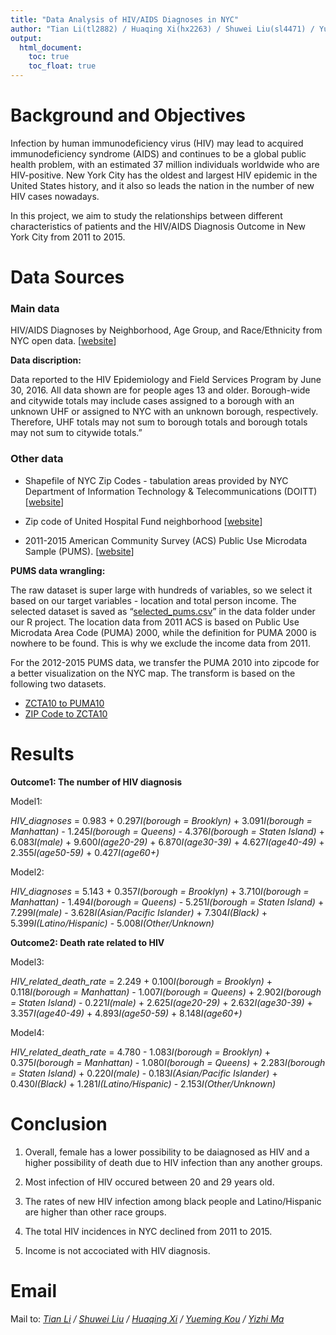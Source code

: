 ```yaml
---
title: "Data Analysis of HIV/AIDS Diagnoses in NYC"
author: "Tian Li(tl2882) / Huaqing Xi(hx2263) / Shuwei Liu(sl4471) / Yueming Kou(yk2826) / Yizhi Ma(ym2715)"
output:
  html_document: 
    toc: true
    toc_float: true
---
```

  
# Background and Objectives  
Infection by human immunodeficiency virus (HIV) may lead to acquired immunodeficiency syndrome (AIDS) and continues to be a global public health problem, with an estimated 37 million individuals worldwide who are HIV-positive. New York City has the oldest and largest HIV epidemic in the United States history, and it also so leads the nation in the number of new HIV cases nowadays.  
  
In this project, we aim to study the relationships between different characteristics of patients and the HIV/AIDS Diagnosis Outcome in New York City from 2011 to 2015.

# Data Sources

### Main data

HIV/AIDS Diagnoses by Neighborhood, Age Group, and Race/Ethnicity from NYC open data. [[website](https://data.cityofnewyork.us/Health/DOHMH-HIV-AIDS-Annual-Report/fju2-rdad)]

**Data discription:**

Data reported to the HIV Epidemiology and Field Services Program by June 30, 2016. All data shown are for people ages 13 and older. Borough-wide and citywide totals may include cases assigned to a borough with an unknown UHF or assigned to NYC with an unknown borough, respectively. Therefore, UHF totals may not sum to borough totals and borough totals may not sum to citywide totals."



### Other data


* Shapefile of NYC Zip Codes - tabulation areas provided by NYC Department of Information Technology & Telecommunications (DOITT) [[website](http://data.beta.nyc/dataset/3bf5fb73-edb5-4b05-bb29-7c95f4a727fc/resource/6df127b1-6d04-4bb7-b983-07402a2c3f90)]

* Zip code of United Hospital Fund neighborhood [[website](https://www1.nyc.gov/assets/doh/downloads/pdf/data/appb.pdf)]

* 2011-2015 American Community Survey (ACS) Public Use Microdata Sample (PUMS). [[website](https://factfinder.census.gov/faces/tableservices/jsf/pages/productview.xhtml?pid=ACS_pums_csv_2011_2015&prodType=document)]

**PUMS data wrangling:**

The raw dataset is super large with hundreds of variables, so we select it based on our target variables - location and total person income. The selected dataset is saved as “[selected_pums.csv](./data/selected_pums.csv)” in the data folder under our R project.
The location data from 2011 ACS is based on Public Use Microdata Area Code (PUMA) 2000, while the definition for PUMA 2000 is nowhere to be found. This is why we exclude the income data from 2011.  
  
For the 2012-2015 PUMS data, we transfer the PUMA 2010 into zipcode for a better visualization on the NYC map. The transform is based on the following two datasets.

* [ZCTA10 to PUMA10](http://faculty.baruch.cuny.edu/geoportal/resources/nyc_geog/nyc_zcta10_to_puma10.xls)
* [ZIP Code to ZCTA10](http://faculty.baruch.cuny.edu/geoportal/resources/nyc_geog/zip_to_zcta10_nyc_revised.xls)

# Results

**Outcome1: The number of HIV diagnosis**

Model1:

*HIV_diagnoses* = 0.983 + 0.297*I(borough = Brooklyn)* + 3.091*I(borough = Manhattan)* - 1.245*I(borough = Queens)* - 4.376*I(borough = Staten Island)* + 6.083*I(male)* + 9.600*I(age20-29)* + 6.870*I(age30-39)* + 4.627*I(age40-49)* + 2.355*I(age50-59)* + 0.427*I(age60+)*

Model2:

*HIV_diagnoses* = 5.143 + 0.357*I(borough = Brooklyn)* + 3.710*I(borough = Manhattan)* - 1.494*I(borough = Queens)* - 5.251*I(borough = Staten Island)* + 7.299*I(male)* - 3.628*I(Asian/Pacific Islander)* + 7.304*I(Black)* + 5.399*I(Latino/Hispanic)* - 5.008*I(Other/Unknown)* 

**Outcome2: Death rate related to HIV**

Model3:

*HIV_related_death_rate* = 2.249 + 0.100*I(borough = Brooklyn)* + 0.118*I(borough = Manhattan)* - 1.007*I(borough = Queens)* + 2.902*I(borough = Staten Island)* - 0.221*I(male)* + 2.625*I(age20-29)* + 2.632*I(age30-39)* + 3.357*I(age40-49)* + 4.893*I(age50-59)* + 8.148*I(age60+)*

Model4:

*HIV_related_death_rate* = 4.780 - 1.083*I(borough = Brooklyn)* + 0.375*I(borough = Manhattan)* - 1.080*I(borough = Queens)* + 2.283*I(borough = Staten Island)* + 0.220*I(male)* - 0.183*I(Asian/Pacific Islander)* + 0.430*I(Black)* + 1.281*I(Latino/Hispanic)* - 2.153*I(Other/Unknown)* 

# Conclusion

1. Overall, female has a lower possibility to be daiagnosed as HIV and a higher possibility of death due to HIV infection than any another groups.

2. Most infection of HIV occured between 20 and 29 years old.

3. The rates of new HIV infection among black people and Latino/Hispanic are higher than other race groups.

4. The total HIV incidences in NYC declined from 2011 to 2015.

5. Income is not accociated with HIV diagnosis.

# Email

Mail to: _[Tian Li](mailto:tl2882@cumc.columbia.edu) / [Shuwei Liu](mailto:sl4471@cumc.columbia.edu) / [Huaqing Xi](mailto:hx2263@cumc.columbia.edu) / [Yueming Kou](mailto:yk2826@cumc.columbia.edu) / [Yizhi Ma](mailto:ym2715@cumc.columbia.edu)_


